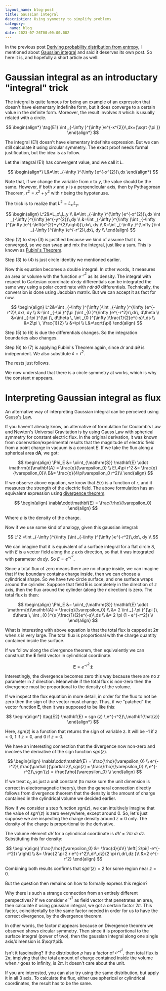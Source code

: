 ```yaml
---
layout_name: blog-post
title: Gaussian integral
description: Using symmetry to simplify problems
category:
  name: blog
date: 2023-07-26T00:00:00.00Z
---
```


In the previous post [Deriving probability distribution from entropy](../2023--07--21--00--deriving-probability-distribution-from-entropy),
I mentioned about [Gaussian integral](https://en.wikipedia.org/wiki/Gaussian_integral) and said it deserves its own post.
So here it is, and hopefully a short article as well.

# Gaussian integral as an introductary "integral" trick

The integral is quite famous for being an example of an expression that doesn't have elementary indefinite form, but it does
converge to a certain value in the definite form. Moreover, the result involves $\pi$ which is usually related with
a circle.

$$
\begin{align*}
\tag{E1} \int _{-\infty }^{\infty }e^{-x^{2}}\,dx={\sqrt {\pi }}
\end{align*}
$$

The integral (E1) doesn't have elementary indefinite expression. But we can still calculate it using circular symmetry.
The exact proof needs formal justification, but the idea is as follow.

Let the integral (E1) has convergent value, and we call it $L$.

$$
\begin{align*}
L&=\int _{-\infty }^{\infty }e^{-x^{2}}\,dx
\end{align*}
$$

Note that, if we change the variable from $x$ to $y$, the value should be the same.
However, if both $x$ and $y$ is a perpendicular axis, then by Pythagorean Theorem, $r^2=x^2+y^2$ with $r$ being the hypotenuse.

The trick is to realize that $L^2=L_x \, L_y$.

$$
\begin{align}
L^2&=L_x\,L_y \\
&=\int _{-\infty }^{\infty }e^{-x^{2}}\,dx \int _{-\infty }^{\infty }e^{-y^{2}}\,dy \\
&=\int _{-\infty }^{\infty }\int _{-\infty }^{\infty }e^{-\left(x^{2}+y^{2}\right)}\,dx\, dy \\
&=\int _{-\infty }^{\infty }\int _{-\infty }^{\infty }e^{-r^2}\,dx\, dy \\
\end{align}
$$

Step (2) to step (3) is justified because we kind of assume that $L$ is converged, so we can swap and mix the integral,
just like a sum. This is known as [Fubini's Theorem](https://en.wikipedia.org/wiki/Fubini%27s_theorem).

Step (3) to (4) is just circle identity we mentioned earlier.

Now this equation becomes a double integral. In other words, it measures an area or volume with the function $e^{-r^2}$ as its density.
The integral with respect to Cartesian coordinate $dx\,dy$ differentials can be integrated the same way using
a polar coordinate with $r\,dr\,d\theta$ differentials. Technically, the conversion is done using Jacobian matrix.
But we can accept it as fact for now.

$$
\begin{align}
L^2&=\int _{-\infty }^{\infty }\int _{-\infty }^{\infty }e^{-r^2}\,dx\, dy \\
&=\int _{-\pi }^{\pi }\int _{0 }^{\infty }e^{-r^2}r\,dr\, d\theta \\
&=\int _{-\pi }^{\pi }\, d\theta \, \int _{0 }^{\infty }\frac{1}{2}e^{-s}\,ds \\
&=2\pi \, \frac{1}{2} \\
&=\pi \\
L&=\sqrt{\pi}
\end{align}
$$

Step (5) to (6) is due the differentials changes. So the integration boundaries also changes.

Step (6) to (7) is applying Fubini's Theorem again, since $dr$ and $d\theta$ is independent. We also substitute $s=r^2$.

The rests just follows.

We now understand that there is a circle symmetry at works, which is why the constant $\pi$ appears.

# Interpreting Gaussian integral as flux

An alternative way of interpreting Gaussian integral can be perceived using [Gauss's Law](https://en.wikipedia.org/wiki/Gauss%27s_law).

If you haven't already know, an alternative of formulation for Coulomb's Law and Newton's Universal Gravitation is by using Gauss Law
with spherical symmetry for constant electric flux. In the original derivation, it was known from observation/experimental results
that the magnitude of electric field from a point charge in vacuum is a constant $E$.
If we take the flux along a spherical area $\mathrm{d}\mathbf{A}$, we got:

$$
\begin{align}
\Phi_E &= \oiint_{\mathrm{S}} \mathbf{E} \cdot \mathrm{d}\mathbf{A} = \frac{q}{\varepsilon_0} \\
E\,4\pi r^2 &= \frac{q}{\varepsilon_0}\\
E&= \frac{q}{4\pi\varepsilon_0 r^2}\\
\end{align}
$$

If we observe above equation, we know that $E(r)$ is a function of $r$, and it measures the strength of the
electric field. The above formulation has an equivalent expression using [divergence theorem](https://en.wikipedia.org/wiki/Divergence_theorem).

$$
\begin{align}
\nabla\cdot\mathbf{E} = \frac{\rho}{\varepsilon_0}
\end{align}
$$

Where $\rho$ is the density of the charge.

Now if we use some kind of analogy, given this gaussian integral:

$$
L^2 =\int _{-\infty }^{\infty }\int _{-\infty }^{\infty }e^{-r^2}\,dx\, dy \\
$$

We can imagine that it is equivalent of a surface integral for a flat circle $S$, with $E$ is a vector field along the $z$ axis direction,
so that it was integrated with parameter $dx\,dy$. So $E=e^{-r^2}$.

Since a total flux of zero means there are no charge inside, we can imagine that if the boundary contains charge inside, then
we can choose a cylindrical shape. So we have two circle surface, and one surface wraps around the cylinder. Suppose that
field $\mathbf{E}$ is completely in the direction of $z$ axis, then the flux around the cylinder (along the $r$ direction) is zero.
The total flux is then:

$$
\begin{align}
\Phi_E &= \oiint_{\mathrm{S}} \mathbf{E} \cdot \mathrm{d}\mathbf{A} = \frac{q}{\varepsilon_0} \\
&= 2 \int _{-\pi }^{\pi }\, d\theta \, \int _{0 }^{s }\frac{1}{2}e^{-s}\,ds \\
&= 2 \pi (1 - e^{-r^2}) \\
\end{align}
$$

What is interesting with above equation is that the total flux is capped at $2 \pi$ when $s$ is very large.
The total flux is proportional with the charge quantity contained inside the surface.

If we follow along the divergence theorem, then equivalently we can construct the $\mathbf{E}$ field vector in cylindrical coordinate.

$$
\mathbf{E} = e^{-r^2}\,\mathbf{\hat{z}}
$$

Interestingly, the divergence becomes zero this way because there are no $z$ parameter in $\hat{z}$ direction. Meanwhile if the total flux is non-zero
then the divergence must be proportional to the density of the volume.

If we inspect the flux equation in more detail, in order for the flux to not be zero then the sign of the vector must change.
Thus, if we "patched" the vector function $\mathbf{E}$, then it was supposed to be like this:

$$
\begin{align*}
\tag{E2} \mathbf{E} = sgn (z) \,e^{-r^2}\,\mathbf{\hat{z}}
\end{align*}
$$

Here, $sgn (z)$ is a function that returns the sign of variable z. It will be -1 if $z \lt 0$, 1 if $z \gt 0$, and 0 if $z=0$.

We have an interesting connection that the divergence now non-zero and involves the derivative of the sign function $sgn(z)$.

$$
\begin{align}
\nabla\cdot\mathbf{E} = \frac{\rho}{\varepsilon_0} \\
e^{-r^2}\,\frac{\partial }{\partial z}\,sgn(z) = \frac{\rho}{\varepsilon_0} \\
e^{-r^2}\,sgn'(z) = \frac{\rho}{\varepsilon_0} \\
\end{align}
$$

If we treat $\varepsilon_0$ as just a unit constant (to make sure the unit dimension is correct in electromagnetic theory), then
the general connection directly follows from divergence theorem that the density is the amount of charge contained in the cylindrical volume
we decided earlier.

Now if we consider a step function $sgn(z)$, we can intuitively imagine that the value of $sgn'(z)$ is zero everywhere, except around 0.
So, let's just suppose we are inspecting the charge density around $z=0$ only. The density of the charge is proportional to the derivative.

The volume element $dV$ for a cylindrical coordinate is $dV=2\pi r\,dr \,dz$. Substituting this for density:

$$
\begin{align}
\frac{\rho}{\varepsilon_0} &= \frac{d}{dV} \left[ 2\pi(1-e^{-r^2}) \right] \\
&= \frac{2 \pi 2 r e^{-r^2}\,dr\,dz}{2 \pi r\,dr\,dz }\\
&=2 e^{-r^2}
\end{align}
$$

Combining both results confirms that $sgn'(z) = 2$ for some region near $z=0$.

But the question then remains on how to formally express this region?

Why there is such a strange connection from an entirely different perspectives? If we consider $e^{-r^2}$ as field vector that
penetrates an area, then calculate it using gaussian integral, we got a certain factor $2 \pi$.
This factor, coincidentally be the same factor needed in order for us to have the correct divergence, by the divergence theorem.

In other words, the factor $\pi$ appears because on Divergence theorem we observed shows circular symmetry.
Then since it is proportional to the surface integral (power of two), then the gaussian integral along one single axis/dimension is $\sqrt\pi$.

Isn't it fascinating? If the distribution $\rho$ has a factor of $e^{-r^2}$, then total flux is $2\pi$, implying that the total amount
of charge contained inside the volume when $r$ goes to infinity, is $2\pi$. It doesn't care about the unit.

If you are interested, you can also try using the same distribution, but apply it in all 3 axis.
To calculate the flux, either use spherical or cylindrical coordinates, the result has to be the same.
